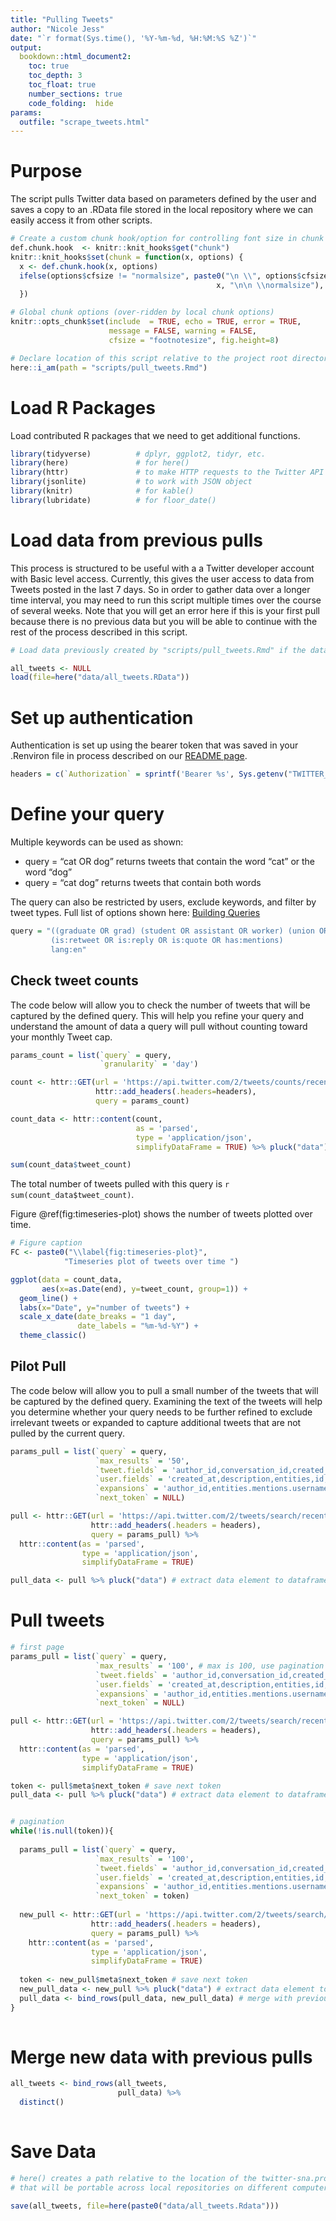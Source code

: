 ```yaml
---
title: "Pulling Tweets"
author: "Nicole Jess"
date: "`r format(Sys.time(), '%Y-%m-%d, %H:%M:%S %Z')`"
output: 
  bookdown::html_document2:
    toc: true
    toc_depth: 3
    toc_float: true
    number_sections: true
    code_folding:  hide
params: 
  outfile: "scrape_tweets.html"
---
```


# Purpose
The script pulls Twitter data based on parameters defined by the user and saves a 
copy to an .RData file stored in the local repository where we can easily access 
it from other scripts.

```r
# Create a custom chunk hook/option for controlling font size in chunk & output.
def.chunk.hook  <- knitr::knit_hooks$get("chunk")
knitr::knit_hooks$set(chunk = function(x, options) {
  x <- def.chunk.hook(x, options)
  ifelse(options$cfsize != "normalsize", paste0("\n \\", options$cfsize,"\n\n", 
                                              x, "\n\n \\normalsize"), x)
  })

# Global chunk options (over-ridden by local chunk options)
knitr::opts_chunk$set(include  = TRUE, echo = TRUE, error = TRUE, 
                      message = FALSE, warning = FALSE, 
                      cfsize = "footnotesize", fig.height=8)

# Declare location of this script relative to the project root directory.
here::i_am(path = "scripts/pull_tweets.Rmd")
```

# Load R Packages
Load contributed R packages that we need to get additional functions. 

``` r
library(tidyverse)          # dplyr, ggplot2, tidyr, etc.
library(here)               # for here()
library(httr)               # to make HTTP requests to the Twitter API
library(jsonlite)           # to work with JSON object
library(knitr)              # for kable()
library(lubridate)          # for floor_date()
```


# Load data from previous pulls
This process is structured to be useful with a a Twitter developer account with 
Basic level access. Currently, this gives the user access to data from Tweets posted 
in the last 7 days. So in order to gather data over a longer time interval, you may need 
to run this script multiple times over the course of several weeks. Note that you 
will get an error here if this is your first pull because there is no previous data 
but you will be able to continue with the rest of the process described in this script.

``` r
# Load data previously created by "scripts/pull_tweets.Rmd" if the data file exists

all_tweets <- NULL
load(file=here("data/all_tweets.RData"))

```


# Set up authentication
Authentication is set up using the bearer token that was saved in your .Renviron 
file in process described on our [README page](https://github.com/nrjess/twitter-sna/tree/main?tab=readme-ov-file#access-to-twitter-data).

```r

headers = c(`Authorization` = sprintf('Bearer %s', Sys.getenv("TWITTER_BEARER")))

```


# Define your query

Multiple keywords can be used as shown:

* query = "cat OR dog" returns tweets that contain the word "cat" or the word "dog"
* query = "cat dog" returns tweets that contain both words 

The query can also be restricted by users, exclude keywords, and filter by tweet 
types. Full list of options shown here: [Building Queries](https://developer.twitter.com/en/docs/twitter-api/tweets/search/integrate/build-a-query)

``` r


query = "((graduate OR grad) (student OR assistant OR worker) (union OR unionization OR wages OR healthcare OR NLRB OR labor OR contract OR strike))
         (is:retweet OR is:reply OR is:quote OR has:mentions)
         lang:en"

```

## Check tweet counts

The code below will allow you to check the number of tweets that will be captured
by the defined query. This will help you refine your query and understand the
amount of data a query will pull without counting toward your monthly Tweet cap.

```r

params_count = list(`query` = query,
                    `granularity` = 'day')

count <- httr::GET(url = 'https://api.twitter.com/2/tweets/counts/recent',
                   httr::add_headers(.headers=headers),
                   query = params_count)

count_data <- httr::content(count,
                            as = 'parsed',
                            type = 'application/json',
                            simplifyDataFrame = TRUE) %>% pluck("data")

sum(count_data$tweet_count)

```

The total number of tweets pulled with this query is `r sum(count_data$tweet_count)`.

Figure \@ref(fig:timeseries-plot) shows the number of tweets plotted over time.

```r

# Figure caption
FC <- paste0("\\label{fig:timeseries-plot}",
            "Timeseries plot of tweets over time ")

ggplot(data = count_data,
       aes(x=as.Date(end), y=tweet_count, group=1)) +
  geom_line() +
  labs(x="Date", y="number of tweets") +
  scale_x_date(date_breaks = "1 day",
               date_labels = "%m-%d-%Y") +
  theme_classic()

```

## Pilot Pull

The code below will allow you to pull a small number of the tweets that will be 
captured by the defined query. Examining the text of the tweets will help you 
determine whether your query needs to be further refined to exclude irrelevant 
tweets or expanded to capture additional tweets that are not pulled by the current query.

```r

params_pull = list(`query` = query,
                   `max_results` = '50',
                   `tweet.fields` = 'author_id,conversation_id,created_at,entities,geo,id,in_reply_to_user_id,public_metrics,text',
                   `user.fields` = 'created_at,description,entities,id,location,name,public_metrics,username,verified',
                   `expansions` = 'author_id,entities.mentions.username,in_reply_to_user_id,referenced_tweets.id.author_id',
                   `next_token` = NULL)

pull <- httr::GET(url = 'https://api.twitter.com/2/tweets/search/recent',
                  httr::add_headers(.headers = headers),
                  query = params_pull) %>%
  httr::content(as = 'parsed',
                type = 'application/json',
                simplifyDataFrame = TRUE)

pull_data <- pull %>% pluck("data") # extract data element to dataframe

```


# Pull tweets

```r

# first page
params_pull = list(`query` = query,
                   `max_results` = '100', # max is 100, use pagination to pull larger numbers
                   `tweet.fields` = 'author_id,conversation_id,created_at,entities,geo,id,in_reply_to_user_id,public_metrics,text',
                   `user.fields` = 'created_at,description,entities,id,location,name,public_metrics,username,verified',
                   `expansions` = 'author_id,entities.mentions.username,in_reply_to_user_id,referenced_tweets.id.author_id',
                   `next_token` = NULL)

pull <- httr::GET(url = 'https://api.twitter.com/2/tweets/search/recent',
                  httr::add_headers(.headers = headers),
                  query = params_pull) %>%
  httr::content(as = 'parsed',
                type = 'application/json',
                simplifyDataFrame = TRUE)

token <- pull$meta$next_token # save next token
pull_data <- pull %>% pluck("data") # extract data element to dataframe


# pagination
while(!is.null(token)){
 
  params_pull = list(`query` = query,
                   `max_results` = '100',
                   `tweet.fields` = 'author_id,conversation_id,created_at,entities,geo,id,in_reply_to_user_id,public_metrics,text',
                   `user.fields` = 'created_at,description,entities,id,location,name,public_metrics,username,verified',
                   `expansions` = 'author_id,entities.mentions.username,in_reply_to_user_id,referenced_tweets.id.author_id',
                   `next_token` = token)
  
  new_pull <- httr::GET(url = 'https://api.twitter.com/2/tweets/search/recent',
                  httr::add_headers(.headers = headers),
                  query = params_pull) %>%
    httr::content(as = 'parsed',
                  type = 'application/json',
                  simplifyDataFrame = TRUE)
  
  token <- new_pull$meta$next_token # save next token
  new_pull_data <- new_pull %>% pluck("data") # extract data element to dataframe
  pull_data <- bind_rows(pull_data, new_pull_data) # merge with previous pages
}
  

```

# Merge new data with previous pulls

```r

all_tweets <- bind_rows(all_tweets, 
                        pull_data) %>%
  distinct()
  

```

# Save Data

```r
# here() creates a path relative to the location of the twitter-sna.proj file
# that will be portable across local repositories on different computers.

save(all_tweets, file=here(paste0("data/all_tweets.Rdata")))


```

